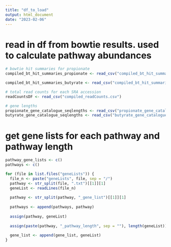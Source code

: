```yaml
---
title: "df_to_load"
output: html_document
date: "2023-02-06"
---
```


# read in df from bowtie results. used to calculate pathway abundances
```r
# bowtie hit summaries for propionate
compiled_bt_hit_summaries_propionate <- read_csv("compiled_bt_hit_summaries_propionate.csv")

compiled_bt_hit_summaries_butyrate <- read_csv("compiled_bt_hit_summaries_butyrate.csv")

# total read counts for each SRA accession
readCountsDF <- read_csv("compiled_readCounts.csv")

# gene lengths 
propionate_gene_catalogue_seqlengths <- read_csv("propionate_gene_catalogue_seqlengths.csv")
butyrate_gene_catalogue_seqlengths <- read_csv("butyrate_gene_catalogue_seqlengths.csv")

```

# get gene lists for each pathway and pathway length
```r
pathway_gene_lists <- c()
pathways <- c()

for (file in list.files("geneLists")) {
  file_n <- paste("geneLists", file, sep = "/")
  pathway <- str_split(file, ".txt")[[1]][1]
  geneList <- readLines(file_n)
  
  pathway <- str_split(pathway, "_gene_list")[[1]][1]
  
  pathways <- append(pathways, pathway)
  
  assign(pathway, geneList)
  
  assign(paste(pathway, "_pathway_length", sep = ""), length(geneList))
  
  gene_list <- append(gene_list, geneList)
}

```
